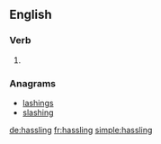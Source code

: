 
==English==

===Verb===
{{head|en}}

# {{present participle of|hassle|lang=en}}

===Anagrams===
* [[lashings#English|lashings]]
* [[slashing#English|slashing]]

[[de:hassling]]
[[fr:hassling]]
[[simple:hassling]]